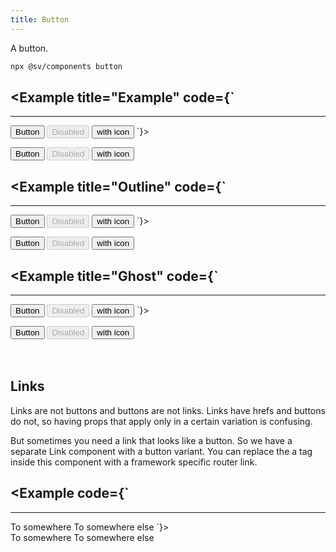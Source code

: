 ```yaml
---
title: Button
---
```



A button.

```bash
npx @sv/components button
```

<Example title="Example" code={`
---
---

<Button>Button</Button>
<Button disabled>Disabled</Button>
<Button>
  <Icon name="check" /><span>with icon</span>
</Button>
`}>
  <div class="flex gap-10">
    <Button>Button</Button>
    <Button disabled>Disabled</Button>
    <Button>
      <Icon name="check" /><span>with icon</span>
    </Button>
  </div>
</Example>

<Example title="Outline" code={`
---
---

<Button variant="outline">Button</Button>
<Button variant="outline" disabled>Disabled</Button>
<Button variant="outline">
  <span>with icon</span><Icon name="check" />
</Button>
`}>
  <div class="flex gap-10">
    <Button variant="outline">Button</Button>
    <Button variant="outline" disabled>Disabled</Button>
    <Button variant="outline">
      <span>with icon</span><Icon name="check" />
    </Button>
  </div>
</Example>

<Example title="Ghost" code={`
---
---

<Button variant="ghost">Button</Button>
<Button variant="ghost" disabled>Disabled</Button>
<Button variant="ghost">
  <Icon name="check" /><span>with icon</span>
</Button>
`}>
  <div class="flex gap-10">
    <Button variant="ghost">Button</Button>
    <Button variant="ghost" disabled>Disabled</Button>
    <Button variant="ghost">
      <Icon name="check" /><span>with icon</span>
    </Button>
  </div>
</Example>

<br/>
<br/>

## Links

Links are not buttons and buttons are not links. Links have hrefs and buttons do not, so having props that apply only in a certain variation is confusing.

But sometimes you need a link that looks like a button. So we have a separate Link component with a button variant. You can replace the a tag inside this component with a framework specific router link.

<Example code={`
---
---

<Link variant="default" href="https://google.com" target="_blank">To somewhere</Link>
<Link variant="outline" href="https://bing.com" target="_blank">To somewhere else</Link>
`}>
  <div class="flex gap-10 text-white">
    <Link variant="default" href="https://google.com" target="_blank">To somewhere</Link>
    <Link variant="outline" href="https://bing.com" target="_blank">To somewhere else</Link>
  </div>
</Example>
